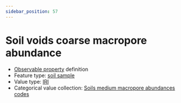 ```yaml
---
sidebar_position: 57
---
```



# Soil voids coarse macropore abundance

- [Observable property](/viewers/dawe-vocabs?uri=https://linked.data.gov.au/def/test/dawe-cv/c0512e0a-98dd-4f38-8db9-db79769457bf) definition
- Feature type: [soil sample](http://linked.data.gov.au/def/tern-cv/06461021-a6c2-4175-9651-23653c2b9116)
- Value type: [IRI](https://w3id.org/tern/ontologies/tern/IRI)
- Categorical value collection: [Soils medium macropore abundances codes](/viewers/dawe-vocabs?uri=https://linked.data.gov.au/def/test/dawe-cv/ee3a4058-d8de-43b8-a002-3f072f039b75)

<Example protocolModule="soil-pit-characterization" observableProperty="https://linked.data.gov.au/def/test/dawe-cv/c0512e0a-98dd-4f38-8db9-db79769457bf" />
